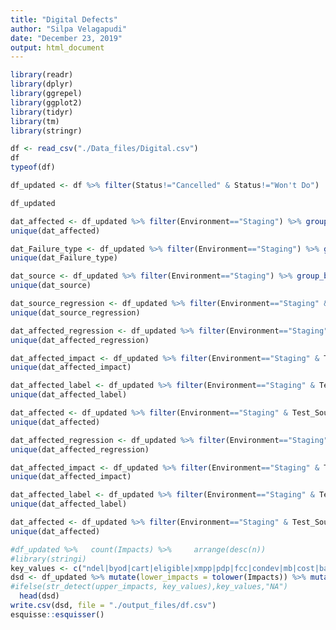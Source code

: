 ```yaml
---
title: "Digital Defects"
author: "Silpa Velagapudi"
date: "December 23, 2019"
output: html_document
---
```


```r
library(readr)
library(dplyr)
library(ggrepel)
library(ggplot2)
library(tidyr)
library(tm)
library(stringr)

```

```r

df <- read_csv("./Data_files/Digital.csv")
df
typeof(df)
```
```r

df_updated <- df %>% filter(Status!="Cancelled" & Status!="Won't Do") 

df_updated
```

```r

 
dat_affected <- df_updated %>% filter(Environment=="Staging") %>% group_by(Affects_versions1, Priority) %>%  mutate(cnt=n()) %>% select(Affects_versions1,Functional_group, Priority,cnt) %>% arrange(Priority)
unique(dat_affected)

```

```r
dat_Failure_type <- df_updated %>% filter(Environment=="Staging") %>% group_by(Failure_Type, Priority) %>%  mutate(cnt=n()) %>% select(Failure_Type,Functional_group, Priority,cnt) %>% arrange(Priority,Failure_Type)
unique(dat_Failure_type)
```

```r
dat_source <- df_updated %>% filter(Environment=="Staging") %>% group_by(Test_Source,Failure_Type, Priority) %>%  mutate(cnt=n()) %>% select(Test_Source,Failure_Type,Functional_group, Priority,cnt) %>% arrange(Priority,Failure_Type)
unique(dat_source)
```

```r
dat_source_regression <- df_updated %>% filter(Environment=="Staging" & Test_Source=="Regression") %>% group_by(Failure_Type, Priority) %>%  mutate(cnt=n()) %>% select(Failure_Type,Functional_group, Priority,cnt) %>% arrange(Priority,Failure_Type)
unique(dat_source_regression)
```

```r
dat_affected_regression <- df_updated %>% filter(Environment=="Staging" & Test_Source=="Regression") %>% group_by(Affects_versions1, Priority) %>%  mutate(cnt=n()) %>% select(Affects_versions1,Priority,cnt,Labels1,Impacts) %>% arrange(Priority,Affects_versions1)
unique(dat_affected_regression)

dat_affected_impact <- df_updated %>% filter(Environment=="Staging" & Test_Source=="Regression") %>% group_by(Affects_versions1, Priority) %>%  mutate(cnt=n()) %>% select(Affects_versions1,Priority,cnt,Labels1,Impacts) %>% arrange(Impacts)
unique(dat_affected_impact)

dat_affected_label <- df_updated %>% filter(Environment=="Staging" & Test_Source=="Regression") %>% group_by(Affects_versions1, Priority) %>%  mutate(cnt=n()) %>% select(Affects_versions1,Priority,cnt,Labels1,Impacts) %>% arrange(Labels1)
unique(dat_affected_label)

dat_affected <- df_updated %>% filter(Environment=="Staging" & Test_Source=="Regression") %>% group_by(Affects_versions1, Priority) %>%  mutate(cnt=n()) %>% select(Affects_versions1,Priority,cnt,Labels1,Impacts) %>% arrange(desc(Affects_versions1))
unique(dat_affected)

```

```r
dat_affected_regression <- df_updated %>% filter(Environment=="Staging" & Test_Source=="Progression") %>% group_by(Affects_versions1, Priority) %>%  mutate(cnt=n()) %>% select(Affects_versions1,Priority,cnt,Labels1,Impacts) %>% arrange(Priority,Affects_versions1)
unique(dat_affected_regression)

dat_affected_impact <- df_updated %>% filter(Environment=="Staging" & Test_Source=="Progression") %>% group_by(Affects_versions1, Priority) %>%  mutate(cnt=n()) %>% select(Affects_versions1,Priority,cnt,Labels1,Impacts) %>% arrange(Impacts)
unique(dat_affected_impact)

dat_affected_label <- df_updated %>% filter(Environment=="Staging" & Test_Source=="Progression") %>% group_by(Affects_versions1, Priority) %>%  mutate(cnt=n()) %>% select(Affects_versions1,Priority,cnt,Labels1,Impacts) %>% arrange(Labels1)
unique(dat_affected_label)

dat_affected <- df_updated %>% filter(Environment=="Staging" & Test_Source=="Progression") %>% group_by(Affects_versions1, Priority) %>%  mutate(cnt=n()) %>% select(Affects_versions1,Priority,cnt,Labels1,Impacts) %>% arrange(desc(Affects_versions1))
unique(dat_affected)

```

```r
#df_updated %>%   count(Impacts) %>%     arrange(desc(n))
#library(stringi)
key_values <- c("ndel|byod|cart|eligible|xmpp|pdp|fcc|condev|mb|cost|balance|amount|backorder|shop|copy|estimated|customer experience|user experience|down payments|tablet|device|accessory|accessories|no major impact|visual|protection|buyflow|buyflow|no impact|bucket|cosmetic|buy flow")
dsd <- df_updated %>% mutate(lower_impacts = tolower(Impacts)) %>% mutate(key_field=ifelse(str_detect(lower_impacts,key_values),str_extract(lower_impacts,key_values),"NA")) %>% select(lower_impacts,key_field)
#ifelse(str_detect(upper_impacts, key_values),key_values,"NA")
  head(dsd)
write.csv(dsd, file = "./output_files/df.csv")
esquisse::esquisser()

```

